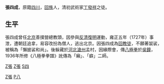 {{unreferenced|time=2015-09-02T04:06:14+00:00}}
'''張四成'''{{BD|1648年||1739年|catIdx=Zhang,张}}，原籍[[四川|四川]]，[[回族|回族]]人，清初武術家[[丁發祥|丁發祥]]之徒。

== 生平 ==

張四成曾任[[北京|北京]]善撲營總教頭，因參與[[反清復明|反清復明]]運動，雍正五年（1727年）事泄，遭朝廷追拿，易容改扮為僧人，逃出北京。因張四成為[[回教徒|回教徒]]，不願著袈裟，被稱為「懶披裟和尚」。後躲藏於[[河北|河北]][[滄州|滄州]]孟村，因緣際會，傳[[八極拳|八極拳]]於[[吳鐘|吳鐘]]，1936年所修《八極拳拳譜》訛傳為「癩」、「癖」二師。

[[Category:清朝武术家|Z張]]
[[category:回族人|Z張]]
[[category:四川人|Z張]]
[[Category:八極拳|P八]]
[[category:张姓|S四]]
